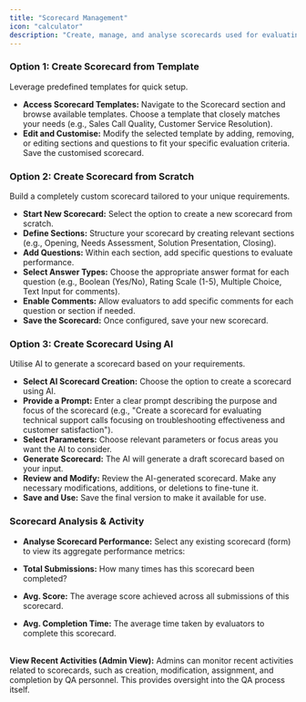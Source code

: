 ```yaml
---
title: "Scorecard Management"
icon: "calculator"
description: "Create, manage, and analyse scorecards used for evaluating call quality and agent performance."
---
```


### **Option 1: Create Scorecard from Template**

Leverage predefined templates for quick setup.

- **Access Scorecard Templates:** Navigate to the Scorecard section and browse available templates. Choose a template that closely matches your needs (e.g., Sales Call Quality, Customer Service Resolution).
- **Edit and Customise:** Modify the selected template by adding, removing, or editing sections and questions to fit your specific evaluation criteria. Save the customised scorecard.

### **Option 2: Create Scorecard from Scratch**

Build a completely custom scorecard tailored to your unique requirements.

- **Start New Scorecard:** Select the option to create a new scorecard from scratch.
- **Define Sections:** Structure your scorecard by creating relevant sections (e.g., Opening, Needs Assessment, Solution Presentation, Closing).
- **Add Questions:** Within each section, add specific questions to evaluate performance.
- **Select Answer Types:** Choose the appropriate answer format for each question (e.g., Boolean (Yes/No), Rating Scale (1-5), Multiple Choice, Text Input for comments).
- **Enable Comments:** Allow evaluators to add specific comments for each question or section if needed.
- **Save the Scorecard:** Once configured, save your new scorecard.

### **Option 3: Create Scorecard Using AI**

Utilise AI to generate a scorecard based on your requirements.

- **Select AI Scorecard Creation:** Choose the option to create a scorecard using AI.
- **Provide a Prompt:** Enter a clear prompt describing the purpose and focus of the scorecard (e.g., "Create a scorecard for evaluating technical support calls focusing on troubleshooting effectiveness and customer satisfaction").
- **Select Parameters:** Choose relevant parameters or focus areas you want the AI to consider.
- **Generate Scorecard:** The AI will generate a draft scorecard based on your input.
- **Review and Modify:** Review the AI-generated scorecard. Make any necessary modifications, additions, or deletions to fine-tune it.
- **Save and Use:** Save the final version to make it available for use.

### **Scorecard Analysis & Activity**

- **Analyse Scorecard Performance:** Select any existing scorecard (form) to view its aggregate performance metrics:


- **Total Submissions:** How many times has this scorecard been completed?
- **Avg. Score:** The average score achieved across all submissions of this scorecard.
- **Avg. Completion Time:** The average time taken by evaluators to complete this scorecard.

\
**View Recent Activities (Admin View):** Admins can monitor recent activities related to scorecards, such as creation, modification, assignment, and completion by QA personnel. This provides oversight into the QA process itself.